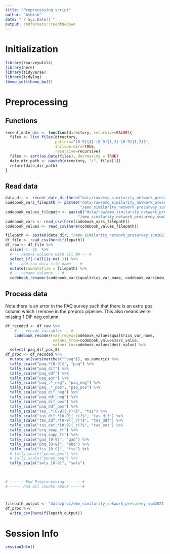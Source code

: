 ```yaml
---
title: "Preprocessing script"
author: "Ashish"
date: "`r Sys.Date()`"
output: rmdformats::readthedown
---
```


# Initialization
```r
library(rsurveyutils)
library(here)
library(tidyverse)
library(tidylog)
theme_set(theme_bw())
```


# Preprocessing
## Functions
```r
recent_date_dir <- function(directory, recursive=FALSE){
  files <- list.files(directory, 
                      pattern="[0-9]{4}-[0-9]{1,2}-[0-9]{1,2}$",
                      include.dirs=TRUE,
                      recursive=recursive)
  files <- sort(as.Date(files), decreasing = TRUE)
  date_dir_path <- paste0(directory, "/", files[1])
  return(date_dir_path)
}
```


## Read data
```r
data_dir <- recent_date_dir(here("data/raw/emo_similarity_network_presurvey_sum2021"))
codebook_vars_filepath <- paste0("data/raw/emo_similarity_network_presurvey_sum2021", 
                                 "/emo_similarity_network_presurvey_sum2021_var_codebook.csv")
codebook_values_filepath <- paste0("data/raw/emo_similarity_network_presurvey_sum2021",
                                "/emo_similarity_network_presurvey_sum2021_value_codebook.csv")
codebook_vars <- read_csv(here(codebook_vars_filepath))
codebook_values <- read_csv(here(codebook_values_filepath))

filepath <- paste0(data_dir, "/emo_similarity_network_presurvey_sum2021.csv")
df_file <- read_csv(here(filepath))
df_raw <- df_file %>% 
  slice(-1:-2)  %>% 
  # -- remove columns with all NA -- #
  select_if(~!all(is.na(.))) %>% 
  # -- add raw data file name -- #
  mutate(rawdatafile = filepath) %>% 
  # -- rename columns -- #
  codebook_renamer(codebook_vars$qualtrics_var_name, codebook_vars$new_var_name)
```

## Process data

Note there is an error in the PAQ survey such that there is an extra pos column which I remove in the preproc pipeline. This also means we're missing 1 DIF neg column.

```r
df_recoded <- df_raw %>% 
	# -- recode variables -- #
	codebook_recoder(var_regex=codebook_values$qualtrics_var_name, 
	                 values_from=codebook_values$src_value,
	                 values_to=codebook_values$dest_value) %>% 
  select(-paq_dif_pos_8)
df_proc <- df_recoded %>%
  mutate_at(vars(matches("^paq")), as.numeric) %>% 
  tally_scale("paq.*[0-9]$", "paq") %>% 
  tally_scale("paq_dif") %>% 
  tally_scale("paq_ddf") %>% 
  tally_scale("paq_eot") %>% 
  tally_scale("paq_.*_neg", "paq_neg") %>% 
  tally_scale("paq_.*_pos", "paq_pos") %>% 
  tally_scale("paq_dif_neg") %>% 
  tally_scale("paq_ddf_neg") %>% 
  tally_scale("paq_dif_pos") %>% 
  tally_scale("paq_ddf_pos") %>% 
  tally_scale("tas_.*[0-9](_r)?$", "tas") %>% 
  tally_scale("tas_dif.*[0-9](_r)?$", "tas_dif") %>% 
  tally_scale("tas_ddf.*[0-9](_r)?$", "tas_ddf") %>% 
  tally_scale("tas_eot.*[0-9](_r)?$", "tas_eot") %>% 
  tally_scale("erq_reap_fr") %>% 
  tally_scale("erq_supp_fr") %>% 
  tally_scale("gad_[0-9]", "gad") %>% 
  tally_scale("phq_[0-9]", "phq") %>% 
  tally_scale("fss_[0-9]", "fss") %>% 
  # tally_scale("panas_pos") %>% 
  # tally_scale("panas_neg") %>% 
  tally_scale("swls_[0-9]", "swls") 
  
  
```


```r
# ------ End Preprocessing ------ #
# ----- Run all chunks above -----#
```

# 
```r
filepath_output <- "data/proc/emo_similarity_network_presurvey_sum2021_proc.csv"
df_proc %>% 
  write_csv(here(filepath_output))
```




# Session Info
```r
sessionInfo()
```

